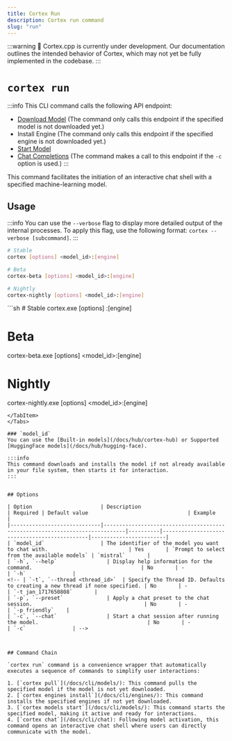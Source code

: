 ```yaml
---
title: Cortex Run
description: Cortex run command
slug: "run"
---
```



:::warning
🚧 Cortex.cpp is currently under development. Our documentation outlines the intended behavior of Cortex, which may not yet be fully implemented in the codebase.
:::

# `cortex run`
:::info
This CLI command calls the following API endpoint:
- [Download Model](/api-reference#tag/models/post/v1/models/{modelId}/pull) (The command only calls this endpoint if the specified model is not downloaded yet.)
- Install Engine (The command only calls this endpoint if the specified engine is not downloaded yet.)
- [Start Model](/api-reference#tag/models/post/v1/models/{modelId}/start)
- [Chat Completions](/api-reference#tag/inference/post/v1/chat/completions) (The command makes a call to this endpoint if the `-c` option is used.)
:::

This command facilitates the initiation of an interactive chat shell with a specified machine-learning model.

## Usage
:::info
You can use the `--verbose` flag to display more detailed output of the internal processes. To apply this flag, use the following format: `cortex --verbose [subcommand]`.
:::
<Tabs>
  <TabItem value="MacOs/Linux" label="MacOs/Linux">
  ```sh
  # Stable
  cortex [options] <model_id>:[engine]

  # Beta
  cortex-beta [options] <model_id>:[engine]

  # Nightly
  cortex-nightly [options] <model_id>:[engine]
  ```
  </TabItem>
  <TabItem value="Windows" label="Windows">
  ```sh
  # Stable
  cortex.exe [options] <model_id>:[engine]
  
  # Beta
  cortex-beta.exe [options] <model_id>:[engine]

  # Nightly
  cortex-nightly.exe [options] <model_id>:[engine]
  ```
  </TabItem>
</Tabs>

### `model_id`
You can use the [Built-in models](/docs/hub/cortex-hub) or Supported [HuggingFace models](/docs/hub/hugging-face).

:::info
This command downloads and installs the model if not already available in your file system, then starts it for interaction.
:::


## Options

| Option                      | Description                                                                 | Required | Default value                                | Example                |
|-----------------------------|-----------------------------------------------------------------------------|----------|----------------------------------------------|------------------------|
| `model_id`                  | The identifier of the model you want to chat with.                          | Yes       | `Prompt to select from the available models` | `mistral`       |
| `-h`, `--help`                | Display help information for the command.                                   | No       | -                                            | `-h`               |
<!-- | `-t`, `--thread <thread_id>`  | Specify the Thread ID. Defaults to creating a new thread if none specified. | No       | -                                            | `-t jan_1717650808`       |
| `-p`, `--preset`              | Apply a chat preset to the chat session.                                    | No       | -                                            | `-p friendly`    |
| `-c`, `--chat`                | Start a chat session after running the model.                                   | No       | -                                            | `-c`               | -->



## Command Chain

`cortex run` command is a convenience wrapper that automatically executes a sequence of commands to simplify user interactions:

1. [`cortex pull`](/docs/cli/models/): This command pulls the specified model if the model is not yet downloaded.
2. [`cortex engines install`](/docs/cli/engines/): This command installs the specified engines if not yet downloaded.
3. [`cortex models start`](/docs/cli/models/): This command starts the specified model, making it active and ready for interactions.
4. [`cortex chat`](/docs/cli/chat): Following model activation, this command opens an interactive chat shell where users can directly communicate with the model.
